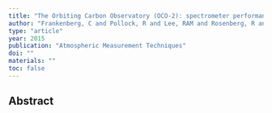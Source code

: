 ```yaml
---
title: "The Orbiting Carbon Observatory (OCO-2): spectrometer performance evaluation using pre-launch direct sun measurements"
author: "Frankenberg, C and Pollock, R and Lee, RAM and Rosenberg, R and Blavier, J-F and Crisp, D and O'Dell, CW and Osterman, GB and Roehl, C and Wennberg, PO and others"
type: "article"
year: 2015
publication: "Atmospheric Measurement Techniques"
doi: ""
materials: ""
toc: false
---
```


## Abstract

